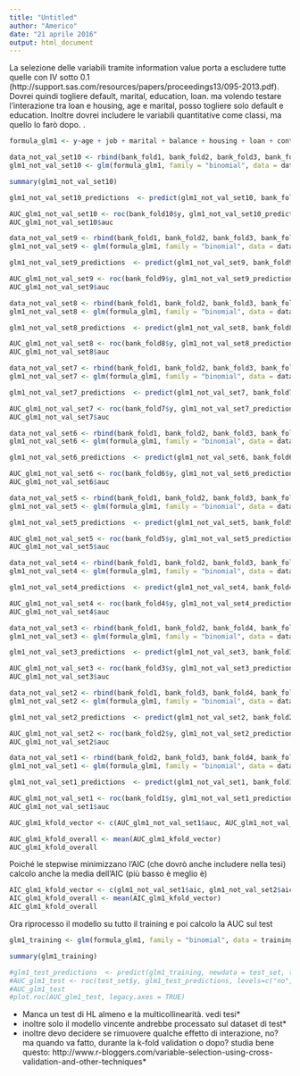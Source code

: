 ```yaml
---
title: "Untitled"
author: "Americo"
date: "21 aprile 2016"
output: html_document
---
```


La selezione delle variabili tramite information value porta a escludere tutte quelle con IV sotto 0.1 (http://support.sas.com/resources/papers/proceedings13/095-2013.pdf). Dovrei quindi togliere default, marital, education, loan. ma volendo testare l'interazione tra loan e housing, age e marital, posso togliere solo default e education. Inoltre dovrei includere le variabili quantitative come classi, ma quello lo farò dopo.
.
```r
formula_glm1 <- y~age + job + marital + balance + housing + loan + contact + day + month + campaign + pdays + previous + age*marital + age*job + loan*housing
```

```r
data_not_val_set10 <- rbind(bank_fold1, bank_fold2, bank_fold3, bank_fold4, bank_fold5, bank_fold6, bank_fold7, bank_fold8, bank_fold9)
glm1_not_val_set10 <- glm(formula_glm1, family = "binomial", data = data_not_val_set10)

summary(glm1_not_val_set10)

glm1_not_val_set10_predictions  <- predict(glm1_not_val_set10, bank_fold10, type="response")

AUC_glm1_not_val_set10 <- roc(bank_fold10$y, glm1_not_val_set10_predictions, levels=c("no", "yes"))
AUC_glm1_not_val_set10$auc
```

```r
data_not_val_set9 <- rbind(bank_fold1, bank_fold2, bank_fold3, bank_fold4, bank_fold5, bank_fold6, bank_fold7, bank_fold8, bank_fold10)
glm1_not_val_set9 <- glm(formula_glm1, family = "binomial", data = data_not_val_set9)

glm1_not_val_set9_predictions  <- predict(glm1_not_val_set9, bank_fold9, type="response")

AUC_glm1_not_val_set9 <- roc(bank_fold9$y, glm1_not_val_set9_predictions, levels=c("no", "yes"))
AUC_glm1_not_val_set9$auc
```

```r
data_not_val_set8 <- rbind(bank_fold1, bank_fold2, bank_fold3, bank_fold4, bank_fold5, bank_fold6, bank_fold7, bank_fold9, bank_fold10)
glm1_not_val_set8 <- glm(formula_glm1, family = "binomial", data = data_not_val_set8)

glm1_not_val_set8_predictions  <- predict(glm1_not_val_set8, bank_fold8, type="response")

AUC_glm1_not_val_set8 <- roc(bank_fold8$y, glm1_not_val_set8_predictions, levels=c("no", "yes"))
AUC_glm1_not_val_set8$auc
```

```r
data_not_val_set7 <- rbind(bank_fold1, bank_fold2, bank_fold3, bank_fold4, bank_fold5, bank_fold6, bank_fold8, bank_fold9, bank_fold10)
glm1_not_val_set7 <- glm(formula_glm1, family = "binomial", data = data_not_val_set7)

glm1_not_val_set7_predictions  <- predict(glm1_not_val_set7, bank_fold7, type="response")

AUC_glm1_not_val_set7 <- roc(bank_fold7$y, glm1_not_val_set7_predictions, levels=c("no", "yes"))
AUC_glm1_not_val_set7$auc
```

```r
data_not_val_set6 <- rbind(bank_fold1, bank_fold2, bank_fold3, bank_fold4, bank_fold5, bank_fold7, bank_fold8, bank_fold9, bank_fold10)
glm1_not_val_set6 <- glm(formula_glm1, family = "binomial", data = data_not_val_set6)

glm1_not_val_set6_predictions  <- predict(glm1_not_val_set6, bank_fold6, type="response")

AUC_glm1_not_val_set6 <- roc(bank_fold6$y, glm1_not_val_set6_predictions, levels=c("no", "yes"))
AUC_glm1_not_val_set6$auc
```

```r
data_not_val_set5 <- rbind(bank_fold1, bank_fold2, bank_fold3, bank_fold4, bank_fold6, bank_fold7, bank_fold8, bank_fold9, bank_fold10)
glm1_not_val_set5 <- glm(formula_glm1, family = "binomial", data = data_not_val_set5)

glm1_not_val_set5_predictions  <- predict(glm1_not_val_set5, bank_fold5, type="response")

AUC_glm1_not_val_set5 <- roc(bank_fold5$y, glm1_not_val_set5_predictions, levels=c("no", "yes"))
AUC_glm1_not_val_set5$auc
```

```r
data_not_val_set4 <- rbind(bank_fold1, bank_fold2, bank_fold3, bank_fold5, bank_fold6, bank_fold7, bank_fold8, bank_fold9, bank_fold10)
glm1_not_val_set4 <- glm(formula_glm1, family = "binomial", data = data_not_val_set4)

glm1_not_val_set4_predictions  <- predict(glm1_not_val_set4, bank_fold4, type="response")

AUC_glm1_not_val_set4 <- roc(bank_fold4$y, glm1_not_val_set4_predictions, levels=c("no", "yes"))
AUC_glm1_not_val_set4$auc
```

```r
data_not_val_set3 <- rbind(bank_fold1, bank_fold2, bank_fold4, bank_fold5, bank_fold6, bank_fold7, bank_fold8, bank_fold9, bank_fold10)
glm1_not_val_set3 <- glm(formula_glm1, family = "binomial", data = data_not_val_set3)

glm1_not_val_set3_predictions  <- predict(glm1_not_val_set3, bank_fold3, type="response")

AUC_glm1_not_val_set3 <- roc(bank_fold3$y, glm1_not_val_set3_predictions, levels=c("no", "yes"))
AUC_glm1_not_val_set3$auc
```

```r
data_not_val_set2 <- rbind(bank_fold1, bank_fold3, bank_fold4, bank_fold5, bank_fold6, bank_fold7, bank_fold8, bank_fold9, bank_fold10)
glm1_not_val_set2 <- glm(formula_glm1, family = "binomial", data = data_not_val_set2)

glm1_not_val_set2_predictions  <- predict(glm1_not_val_set2, bank_fold2, type="response")

AUC_glm1_not_val_set2 <- roc(bank_fold2$y, glm1_not_val_set2_predictions, levels=c("no", "yes"))
AUC_glm1_not_val_set2$auc
```

```r
data_not_val_set1 <- rbind(bank_fold2, bank_fold3, bank_fold4, bank_fold5, bank_fold6, bank_fold7, bank_fold8, bank_fold9, bank_fold10)
glm1_not_val_set1 <- glm(formula_glm1, family = "binomial", data = data_not_val_set1)

glm1_not_val_set1_predictions  <- predict(glm1_not_val_set1, bank_fold1, type="response")

AUC_glm1_not_val_set1 <- roc(bank_fold1$y, glm1_not_val_set1_predictions, levels=c("no", "yes"))
AUC_glm1_not_val_set1$auc
```

```r
AUC_glm1_kfold_vector <- c(AUC_glm1_not_val_set1$auc, AUC_glm1_not_val_set2$auc, AUC_glm1_not_val_set3$auc, AUC_glm1_not_val_set4$auc, AUC_glm1_not_val_set5$auc, AUC_glm1_not_val_set6$auc, AUC_glm1_not_val_set7$auc, AUC_glm1_not_val_set8$auc, AUC_glm1_not_val_set9$auc, AUC_glm1_not_val_set10$auc)

AUC_glm1_kfold_overall <- mean(AUC_glm1_kfold_vector)
AUC_glm1_kfold_overall
```

Poiché le stepwise minimizzano l'AIC (che dovrò anche includere nella tesi) calcolo anche la media dell'AIC (più basso è meglio è)

```r
AIC_glm1_kfold_vector <- c(glm1_not_val_set1$aic, glm1_not_val_set2$aic, glm1_not_val_set3$aic, glm1_not_val_set4$aic, glm1_not_val_set5$aic, glm1_not_val_set6$aic, glm1_not_val_set7$aic, glm1_not_val_set8$aic, glm1_not_val_set9$aic, glm1_not_val_set10$aic)
AIC_glm1_kfold_overall <- mean(AIC_glm1_kfold_vector)
AIC_glm1_kfold_overall
```


Ora riprocesso il modello su tutto il training e poi calcolo la AUC sul test

```r
glm1_training <- glm(formula_glm1, family = "binomial", data = training_set)

summary(glm1_training)

#glm1_test_predictions  <- predict(glm1_training, newdata = test_set, type="response")
#AUC_glm1_test <- roc(test_set$y, glm1_test_predictions, levels=c("no", "yes"))
#AUC_glm1_test
#plot.roc(AUC_glm1_test, legacy.axes = TRUE)
```

* Manca un test di HL almeno e la multicollinearità. vedi tesi*
* inoltre solo il modello vincente andrebbe processato sul dataset di test*
* inoltre devo decidere se rimuovere qualche effetto di interazione, no? ma quando va fatto, durante la k-fold validation o dopo? studia bene questo: http://www.r-bloggers.com/variable-selection-using-cross-validation-and-other-techniques*
